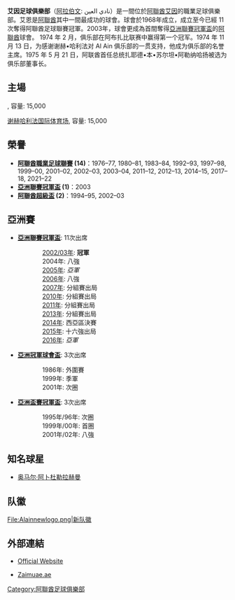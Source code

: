 {{noteTA
|G1=足球
|G2=阿联酋职业足球联赛
|G3=地名
|T=zh-hans:阿尔艾因足球俱乐部;zh-tw:艾因足球俱樂部;zh-hk:艾阿恩足球會;zh-mo:艾恩足球俱樂部;zh-sg:艾恩足球俱乐部
|1=zh-hans:阿尔艾因足球俱乐部;zh-tw:艾因足球俱樂部;zh-hk:艾阿恩足球會;zh-mo:艾恩足球俱樂部;zh-sg:艾恩足球俱乐部
|2=zh-hans:阿尔艾因;zh-tw:艾因;zh-hk:艾恩;zh-mo:艾恩;zh-sg:艾恩
}}
{{Infobox football club
| clubname   = 艾阿恩
| image      = [[File:Alainnewlogo.png|160px]]
| fullname   = Al-Ain Football Club<br>نادي العين لكرة القدم
| nickname   = زعيم
| founded    = 1968年
| ground     = [[哈扎·本·扎耶德運動場|哈扎·本·扎耶德運動場]]
| capacity   = 25,965
| chrtitle   = 主席
| chairman   = [[穆罕默德·本·扎耶德·阿勒納哈揚|穆罕默德·本·扎耶德·阿勒納哈揚]]
| manager    = [[佐兰·马米奇|佐兰·马米奇]]
| league     = [[阿聯酋阿拉伯海灣聯賽|阿聯酋阿拉伯海灣聯賽]]
| season     = 2021–22
| position   = 阿聯酋超，第 1 位
| website    = http://www.alainfc.ae
| pattern_la1 = _alainfc1314h
| pattern_b1  = _alainfc1314h
| pattern_ra1 = _alainfc1314h
| pattern_sh1 = _alainfc1314h
| pattern_so1 = _alainfc1314h
| leftarm1    = ECECEC
| body1       = ECECEC
| rightarm1   = ECECEC
| shorts1     = ECECEC
| socks1      = ECECEC
| pattern_la2 = _alainfc1314a
| pattern_b2  = _alainfc1314a
| pattern_ra2 = _alainfc1314a
| pattern_sh2 = _alainfc1314a
| pattern_so2 = _alainfc1314a
| leftarm2    =3A3B71
| body2       =3A3B71
| rightarm2   =3A3B71
| shorts2     =3A3B71
| socks2      =3A3B71
}}

'''艾因足球俱樂部'''（[[阿拉伯文|阿拉伯文]]: نادي العين）是一間位於[[阿聯酋|阿聯酋]][[艾因|艾因]]的職業足球俱樂部。艾恩是[[阿聯酋|阿聯酋]]其中一間最成功的球會。球會於1968年成立，成立至今已經 11 次奪得阿聯酋足球聯賽冠軍。2003年，球會更成為首間奪得[[亞洲聯賽冠軍盃|亞洲聯賽冠軍盃]]的[[阿聯酋|阿聯酋]]球會。
1974 年 2 月，俱乐部在阿布扎比联赛中赢得第一个冠军。1974 年 11 月 13 日，为感谢谢赫•哈利法对 Al Ain 俱乐部的一贯支持，他成为俱乐部的名誉主席。1975 年 5 月 21 日，阿联酋首任总统扎耶德•本•苏尔坦•阿勒纳哈扬被选为俱乐部董事长。

== 主場 ==
{{tsl|en|Tahnoun Bin Mohamed Stadium|Tahnoun Bin Mohamed Stadium}}, 容量: 15,000

[[谢赫哈利法国际体育场|谢赫哈利法国际体育场]], 容量: 15,000

== 榮譽 ==
* '''[[阿聯酋職業足球聯賽|阿聯酋職業足球聯賽]] (14)'''：1976–77, 1980–81, 1983–84, 1992–93, 1997–98, 1999–00, 2001–02, 2002–03, 2003–04, 2011–12, 2012–13, 2014–15, 2017–18, 2021–22
* '''[[亞洲聯賽冠軍盃|亞洲聯賽冠軍盃]] (1)'''：2003
* '''[[阿聯酋超級盃|阿聯酋超級盃]] (2)'''：1994–95, 2002–03

== 亞洲賽 ==
* '''[[亞洲聯賽冠軍盃|亞洲聯賽冠軍盃]]''': 11次出席
::[[2002年至2003年亞足聯冠軍聯賽|2002/03年]]: '''冠軍'''
::2004年: 八強
::[[2005年亞洲冠軍聯賽|2005年]]: ''亞軍''
::[[2006年亞洲足球冠軍聯賽|2006年]]: 八強
::[[2007年亞洲足球冠軍聯賽|2007年]]: 分組賽出局
::[[2010年亞足聯冠軍聯賽|2010年]]: 分組賽出局
::[[2011年亞足聯冠軍聯賽|2011年]]: 分組賽出局
::[[2013年亞足聯冠軍聯賽|2013年]]: 分組賽出局
::[[2014年亞足聯冠軍聯賽|2014年]]: 西亞區決賽
::[[2015年亞足聯冠軍聯賽|2015年]]: 十六強出局
::[[2016年亞足聯冠軍聯賽|2016年]]: ''亞軍'' 
* '''[[亞洲聯賽冠軍盃|亞洲冠軍球會盃]]''': 3次出席
::1986年: 外圍賽
::1999年: 季軍
::2001年: 次圈
* '''[[亞洲盃賽冠軍盃|亞洲盃賽冠軍盃]]''': 3次出席
::1995年/96年: 次圈
::1999年/00年: 首圈
::2001年/02年: 八強

==知名球星==
*[[奥马尔·阿卜杜勒拉赫曼|奥马尔·阿卜杜勒拉赫曼]]

==队徽==
<gallery>
<!-- 因文件已删，故注解：File:AlAinClub.png|旧队徽 -->
File:Alainnewlogo.png|新队徽
</gallery>

== 外部連結 ==
* {{ar icon}} [http://www.alainclub.com Official Website] {{Wayback|url=http://www.alainclub.com/ |date=20100325231833 }}
* [https://web.archive.org/web/20090228093459/http://www.zaimuae.ae/ Zaimuae.ae]

{{start box}}
{{succession box|title=[[亞洲聯賽冠軍盃|亞洲聯賽冠軍盃]]|before=[[水原三星|水原三星]]<br />{{flagicon|South Korea}}|after=[[伊蒂哈德足球俱樂部_(吉達)|伊蒂哈德]]<br />{{flagicon|Saudi Arabia}}|years=[[2002–03年亚足联冠军联赛|2002-03]]}}
{{end box}}
{{亚足联冠军联赛冠军}}

[[Category:阿聯酋足球俱樂部|Category:阿聯酋足球俱樂部]]
